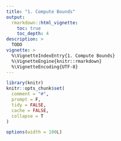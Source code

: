 ```yaml
---
title: "1. Compute Bounds"
output:
  rmarkdown::html_vignette:
    toc: true
    toc_depth: 4
description: >
  TODO
vignette: >
  %\VignetteIndexEntry{1. Compute Bounds}
  %\VignetteEngine{knitr::rmarkdown}
  %\VignetteEncoding{UTF-8}
---
```


```r
library(knitr)
knitr::opts_chunk$set(
  comment = "#",
  prompt = F,
  tidy = FALSE,
  cache = FALSE,
  collapse = T
)

options(width = 100L)
```


